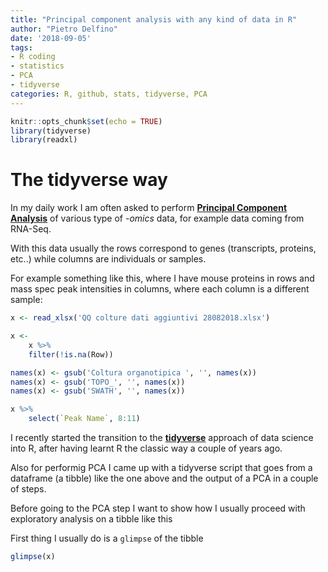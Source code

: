 ```yaml
---
title: "Principal component analysis with any kind of data in R"
author: "Pietro Delfino"
date: '2018-09-05'
tags:
- R coding
- statistics
- PCA
- tidyverse
categories: R, github, stats, tidyverse, PCA
---
```


```r
knitr::opts_chunk$set(echo = TRUE)
library(tidyverse)
library(readxl)
```

# The tidyverse way

In my daily work I am often asked to perform [**Principal Component Analysis**](https://en.wikipedia.org/wiki/Principal_component_analysis) of various type of *-omics* data, for example data coming from RNA-Seq.

With this data usually the rows correspond to genes (transcripts, proteins, etc..) while columns are individuals or samples.

For example something like this, where I have mouse proteins in rows and mass spec peak intensities in columns, where each column is a different sample:

```r
x <- read_xlsx('QQ colture dati aggiuntivi 28082018.xlsx')

x <- 
    x %>%
    filter(!is.na(Row))

names(x) <- gsub('Coltura organotipica ', '', names(x))
names(x) <- gsub('TOPO_', '', names(x))
names(x) <- gsub('SWATH', '', names(x))
```

```r
x %>% 
    select(`Peak Name`, 8:11)
```

I recently started the transition to the [**tidyverse**](https://www.tidyverse.org/) approach of data science into R, after having learnt R the classic way a couple of years ago.

Also for performig PCA I came up with a tidyverse script that goes from a dataframe (a tibble) like the one above and the output of a PCA in a couple of steps.

Before going to the PCA step I want to show how I usually proceed with exploratory analysis on a tibble like this

First thing I usually do is a `glimpse` of the tibble

```r
glimpse(x)
```





